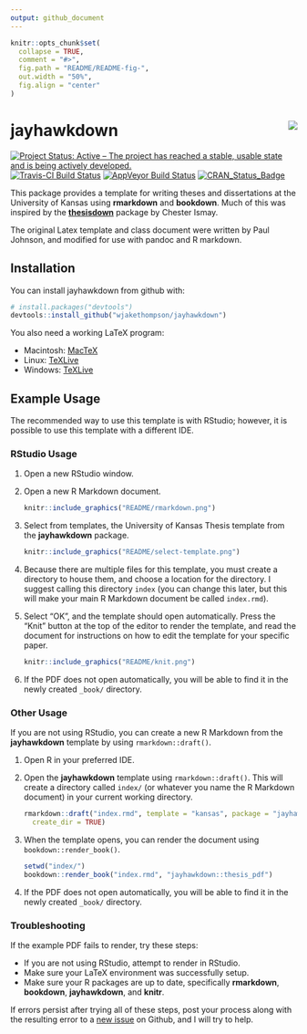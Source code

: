 ```yaml
---
output: github_document
---
```


<!-- README.md is generated from README.Rmd. Please edit that file -->

```r
knitr::opts_chunk$set(
  collapse = TRUE,
  comment = "#>",
  fig.path = "README/README-fig-",
  out.width = "50%",
  fig.align = "center"
)
```

# jayhawkdown <img src="hex_logo/jayhawkdown.png" align="right" />

[![Project Status: Active – The project has reached a stable, usable state and is being actively developed.](http://www.repostatus.org/badges/latest/active.svg)](http://www.repostatus.org/#active)
[![Travis-CI Build Status](https://travis-ci.org/wjakethompson/jayhawkdown.svg?branch=master)](https://travis-ci.org/wjakethompson/jayhawkdown)
[![AppVeyor Build Status](https://ci.appveyor.com/api/projects/status/github/wjakethompson/jayhawkdown?branch=master&svg=true)](https://ci.appveyor.com/project/wjakethompson/jayhawkdown)
[![CRAN_Status_Badge](http://www.r-pkg.org/badges/version/jayhawkdown)](https://cran.r-project.org/package=jayhawkdown)


This package provides a template for writing theses and dissertations at the University of Kansas using **rmarkdown** and **bookdown**. Much of this was inspired by the [**thesisdown**](https://github.com/ismayc/thesisdown) package by Chester Ismay.

The original Latex template and class document were written by Paul Johnson, and modified for use with pandoc and R markdown.

## Installation

You can install jayhawkdown from github with:

```r
# install.packages("devtools")
devtools::install_github("wjakethompson/jayhawkdown")
```

You also need a working LaTeX program:

* Macintosh: [MacTeX](https://tug.org/mactex/mactex-download.html)
* Linux: [TeXLive](https://www.tug.org/texlive/acquire-netinstall.html)
* Windows: [TeXLive](https://www.tug.org/texlive/windows.html)

## Example Usage

The recommended way to use this template is with RStudio; however, it is possible to use this template with a different IDE.

### RStudio Usage

1. Open a new RStudio window.
2. Open a new R Markdown document.

    ```r
    knitr::include_graphics("README/rmarkdown.png")
    ```

3. Select from templates, the University of Kansas Thesis template from the **jayhawkdown** package.

    ```r
    knitr::include_graphics("README/select-template.png")
    ```

4. Because there are multiple files for this template, you must create a directory to house them, and choose a location for the directory. I suggest calling this directory `index` (you can change this later, but this will make your main R Markdown document be called `index.rmd`).
5. Select "OK", and the template should open automatically. Press the "Knit" button at the top of the editor to render the template, and read the document for instructions on how to edit the template for your specific paper.

    ```r
    knitr::include_graphics("README/knit.png")
    ```

6. If the PDF does not open automatically, you will be able to find it in the newly created `_book/` directory.

### Other Usage

If you are not using RStudio, you can create a new R Markdown from the **jayhawkdown** template by using `rmarkdown::draft()`.

1. Open R in your preferred IDE.
2. Open the **jayhawkdown** template using `rmarkdown::draft()`. This will create a directory called `index/` (or whatever you name the R Markdown document) in your current working directory.

    ```r
    rmarkdown::draft("index.rmd", template = "kansas", package = "jayhawkdown",
      create_dir = TRUE)
    ```

3. When the template opens, you can render the document using `bookdown::render_book()`.

    ```r
    setwd("index/")
    bookdown::render_book("index.rmd", "jayhawkdown::thesis_pdf")
    ```

4. If the PDF does not open automatically, you will be able to find it in the newly created `_book/` directory.

### Troubleshooting

If the example PDF fails to render, try these steps:

* If you are not using RStudio, attempt to render in RStudio.
* Make sure your LaTeX environment was successfully setup.
* Make sure your R packages are up to date, specifically **rmarkdown**, **bookdown**, **jayhawkdown**, and **knitr**.

If errors persist after trying all of these steps, post your process along with the resulting error to a [new issue](https://github.com/wjakethompson/jayhawkdown/issues) on Github, and I will try to help.
